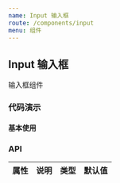 ```yaml
---
name: Input 输入框
route: /components/input
menu: 组件
---
```




## Input 输入框

输入框组件

### 代码演示

#### 基本使用

<CodeBox code={BasicDemoCode} title="" desc="">
  <BasicDemo></BasicDemo>
</CodeBox>


### API

| 属性 | 说明 | 类型 | 默认值 |
| ---- | ---- | ---- | ------ |